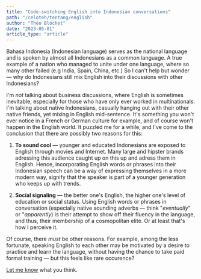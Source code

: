 ```yaml
---
title: "Code-switching English into Indonesian conversations"
path: "/celoteh/tentang/english"
author: "Théo Blochet"
date: "2023-05-01"
article_type: "article"
---
```


Bahasa Indonesia (Indonesian language) serves as the national language and is spoken by almost all Indonesians as a common language. A true example of a nation who managed to unite under one language, where so many other failed (e.g India, Spain, China, etc.) So I can't help but wonder — why do Indonesians still mix English into their discussions with other Indonesians?

I'm _not_ talking about business discussions, where English is sometimes inevitable, especially for those who have only ever worked in multinationals. I'm talking about native Indonesians, casually hanging out with their other native friends, yet mixing in English mid-sentence. It's something you won't ever notice in a French or German culture for example, and of course won't happen in the English world. It puzzled me for a while, and I've come to the conclusion that there are possibly two reasons for this:

1. **To sound cool** — younger and educated Indonesians are exposed to English through movies and Internet. Many large and hipster brands adressing this audience caught up on this up and adress them in English. Hence, incorporating English words or phrases into their Indonesian speech can be a way of expressing themselves in a more modern way, signify that the speaker is part of a younger generation who keeps up with trends.

2. **Social signaling** — the better one's English, the higher one's level of education or social status. Using English words or phrases in conversation (especially native sounding adverbs — think "_eventually_" or "_apparently_) is their attempt to show off their fluency in the language, and thus, their membership of a cosmopolitan elite. Or at least that's how I perceive it.

Of course, there _must_ be other reasons. For example, among the less fortunate, speaking English to each other may be motivated by a desire to practice and learn the language, without having the chance to take paid formal training — but this feels like rare occurence?

[Let me know](https://www.twitter.com/theoblochet) what you think.

